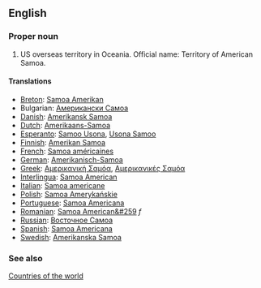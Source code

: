 ==English==

===Proper noun===

# US overseas territory in Oceania. Official name: Territory of American Samoa.

====Translations====
*[[Breton]]: [[Samoa Amerikan]]
*Bulgarian: [[Американски Самоа]]
*[[Danish]]: [[Amerikansk Samoa]]
*[[Dutch]]: [[Amerikaans-Samoa]]
*[[Esperanto]]: [[Samoo Usona]], [[Usona Samoo]]
*[[Finnish]]: [[Amerikan Samoa]]
*[[French]]: [[Samoa américaines]]
*[[German]]: [[Amerikanisch-Samoa]]
*[[Greek]]: [[Αμερικανική Σαμόα]], [[Αμερικανικές Σαμόα]]
*[[Interlingua]]: [[Samoa American]]
*[[Italian]]: [[Samoa americane]]
*[[Polish]]: [[Samoa Amerykańskie]]
*[[Portuguese]]: [[Samoa Americana]]
*[[Romanian]]: [[Samoa American&#259]] ''f''
*[[Russian]]: [[Восточное Самоа]]
*[[Spanish]]: [[Samoa Americana]]
*[[Swedish]]: [[Amerikanska Samoa]]

===See also===
[[Countries of the world]]